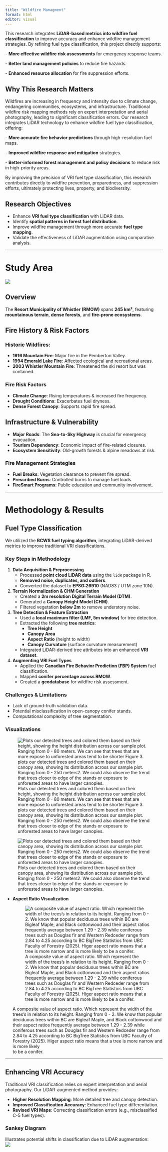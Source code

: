 ```yaml
---
title: "Wildfire Managment"
format: html
editor: visual
---
```


This research integrates **LiDAR-based metrics into wildfire fuel classification** to improve accuracy and enhance wildfire management strategies. By refining fuel type classification, this project directly supports:

\- **More effective wildfire risk assessments** for emergency response teams.

\- **Better land management policies** to reduce fire hazards.

\- **Enhanced resource allocation** for fire suppression efforts.

## Why This Research Matters

Wildfires are increasing in frequency and intensity due to climate change, endangering communities, ecosystems, and infrastructure. Traditional wildfire risk mapping methods rely on expert interpretation and aerial photography, leading to significant classification errors. Our research integrates LiDAR technology to enhance wildfire fuel type classification, offering:

\- **More accurate fire behavior predictions** through high-resolution fuel maps.

\- **Improved wildfire response and mitigation** strategies.

\- **Better-informed forest management and policy decisions** to reduce risk in high-priority areas.

By improving the precision of VRI fuel type classification, this research contributes directly to wildfire prevention, preparedness, and suppression efforts, ultimately protecting lives, property, and biodiversity.

## Research Objectives

-   Enhance **VRI fuel type classification** with LiDAR data.
-   Identify **spatial patterns in forest fuel distribution**.
-   Improve wildfire management through more accurate **fuel type mapping**.
-   Validate the effectiveness of LiDAR augmentation using comparative analysis.

------------------------------------------------------------------------

# Study Area

![](images/RMOW boundary.jpg)

## Overview

The **Resort Municipality of Whistler (RMOW)** spans **245 km²**, featuring **mountainous terrain**, **dense forests**, and **fire-prone ecosystems**.

## **Fire History & Risk Factors**

### Historic Wildfires:

-   **1916 Mountain Fire**: Major fire in the Pemberton Valley.
-   **1994 Emerald Lake Fire**: Affected ecological and recreational areas.
-   **2003 Whistler Mountain Fire**: Threatened the ski resort but was contained.

### **Fire Risk Factors**

-   **Climate Change**: Rising temperatures & increased fire frequency.
-   **Drought Conditions**: Exacerbates fuel dryness.
-   **Dense Forest Canopy**: Supports rapid fire spread.

## **Infrastructure & Vulnerability**

-   **Major Roads**: The **Sea-to-Sky Highway** is crucial for emergency evacuation.
-   **Tourism Dependency**: Economic impact of fire-related closures.
-   **Ecosystem Sensitivity**: Old-growth forests & alpine meadows at risk.

### **Fire Management Strategies**

-   **Fuel Breaks**: Vegetation clearance to prevent fire spread.
-   **Prescribed Burns**: Controlled burns to manage fuel loads.
-   **FireSmart Programs**: Public education and community involvement.

------------------------------------------------------------------------

# Methodology & Results

## Fuel Type Classification

We utilized the **BCWS fuel typing algorithm**, integrating LiDAR-derived metrics to improve traditional VRI classifications.

### **Key Steps in Methodology**

1.  **Data Acquisition & Preprocessing**
    -   Processed **point cloud LiDAR data** using the `lidR` package in R.
    -   **Removed noise, duplicates, and outliers**.
    -   Converted the dataset to **EPSG:26910** (NAD83 / UTM zone 10N).
2.  **Terrain Normalization & CHM Generation**
    -   Created a **2m resolution Digital Terrain Model (DTM)**.
    -   Generated a **Canopy Height Model (CHM)**.
    -   Filtered vegetation **below 2m** to remove understory noise.
3.  **Tree Detection & Feature Extraction**
    -   Used a **local maximum filter (LMF, 5m window)** for tree detection.
    -   Extracted the following **tree metrics**:
        -   **Tree Height**
        -   **Canopy Area**
        -   **Aspect Ratio** (height to width)
        -   **Canopy Curvature** (surface curvature measurement)
    -   Integrated LiDAR-derived tree attributes into an enhanced **VRI dataset**.
4.  **Augmenting VRI Fuel Types**
    -   Applied the **Canadian Fire Behavior Prediction (FBP) System** fuel classification.
    -   Mapped **conifer percentage across RMOW**.
    -   Created a **geodatabase** for wildfire risk assessment.

### **Challenges & Limitations**

-   Lack of ground-truth validation data.
-   Potential misclassification in open-canopy conifer stands.
-   Computational complexity of tree segmentation.

### Visualizations

![Plots our detected trees and colored them based on their height, showing the height distribution across our sample plot. Ranging from 0 - 80 meters. We can see that trees that are more expose to unforested areas tend to be shorter Figure 3. plots our detected trees and colored them based on their canopy area, showing its distribution across our sample plot. Ranging from 0 - 250 meters2. We could also observe the trend that trees closer to edge of the stands or exposure to unforested areas to have larger canopies.](images/plot_TH.png)

![Plots our detected trees and colored them based on their canopy area, showing its distribution across our sample plot. Ranging from 0 - 250 meters2. We could also observe the trend that trees closer to edge of the stands or exposure to unforested areas to have larger canopies.](images/plot_CA.png)

-   **Aspect Ratio Visualization**

    ![A composite value of aspect ratio. Which represent the width of the trees's in relation to its height. Ranging from 0 - 2. We know that popular deciduous trees within BC are Bigleaf Maple, and Black cottonwood and their aspect ratios frequently average between 1.29 - 2.39 while coniferous trees such as Douglas fir and Western Redceder range from 2.84 to 4.25 according to BC BigTree Statistics from UBC Faculty of Forestry (2025). Higer aspect ratio means that a tree is more narrow and is more likely to be a conifer.](images/plot_AR.png)

    A composite value of aspect ratio. Which represent the width of the trees's in relation to its height. Ranging from 0 - 2. We know that popular deciduous trees within BC are Bigleaf Maple, and Black cottonwood and their aspect ratios frequently average between 1.29 - 2.39 while coniferous trees such as Douglas fir and Western Redceder range from 2.84 to 4.25 according to BC BigTree Statistics from UBC Faculty of Forestry (2025). Higer aspect ratio means that a tree is more narrow and is more likely\
    to be a conifer.

------------------------------------------------------------------------

## Enhancing VRI Accuracy

Traditional VRI classification relies on expert interpretation and aerial photography. Our LiDAR-augmented method provides:

-   **Higher Resolution Mapping**: More detailed tree and canopy detection.
-   **Improved Classification Accuracy**: Enhanced fuel type differentiation.
-   **Revised VRI Maps**: Correcting classification errors (e.g., misclassified C-5 fuel types).

### Sankey Diagram

Illustrates potential shifts in classification due to LiDAR augmentation:\
![](images/Rplot01.png)